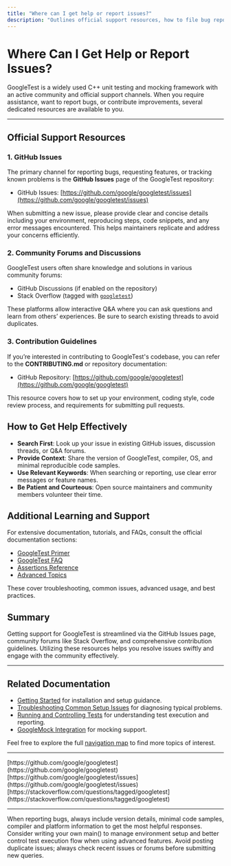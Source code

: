 ```yaml
---
title: "Where can I get help or report issues?"
description: "Outlines official support resources, how to file bug reports, and where to ask questions or connect with other users. Includes links to GitHub issues, forums, and contribution guides for those interested in improving the ecosystem."
---
```


# Where Can I Get Help or Report Issues?

GoogleTest is a widely used C++ unit testing and mocking framework with an active community and official support channels. When you require assistance, want to report bugs, or contribute improvements, several dedicated resources are available to you.

---

## Official Support Resources

### 1. GitHub Issues

The primary channel for reporting bugs, requesting features, or tracking known problems is the **GitHub Issues** page of the GoogleTest repository:

- GitHub Issues: [https://github.com/google/googletest/issues](https://github.com/google/googletest/issues)

When submitting a new issue, please provide clear and concise details including your environment, reproducing steps, code snippets, and any error messages encountered. This helps maintainers replicate and address your concerns efficiently.

### 2. Community Forums and Discussions

GoogleTest users often share knowledge and solutions in various community forums:

- GitHub Discussions (if enabled on the repository)
- Stack Overflow (tagged with [`googletest`](https://stackoverflow.com/questions/tagged/googletest))

These platforms allow interactive Q&A where you can ask questions and learn from others’ experiences. Be sure to search existing threads to avoid duplicates.

### 3. Contribution Guidelines

If you’re interested in contributing to GoogleTest's codebase, you can refer to the **CONTRIBUTING.md** or repository documentation:

- GitHub Repository: [https://github.com/google/googletest](https://github.com/google/googletest)

This resource covers how to set up your environment, coding style, code review process, and requirements for submitting pull requests.

## How to Get Help Effectively

- **Search First**: Look up your issue in existing GitHub issues, discussion threads, or Q&A forums.
- **Provide Context**: Share the version of GoogleTest, compiler, OS, and minimal reproducible code samples.
- **Use Relevant Keywords**: When searching or reporting, use clear error messages or feature names.
- **Be Patient and Courteous**: Open source maintainers and community members volunteer their time.

## Additional Learning and Support

For extensive documentation, tutorials, and FAQs, consult the official documentation sections:

- [GoogleTest Primer](https://github.com/google/googletest/blob/main/docs/primer.md)
- [GoogleTest FAQ](https://github.com/google/googletest/blob/main/docs/faq.md)
- [Assertions Reference](https://github.com/google/googletest/blob/main/docs/reference/assertions.md)
- [Advanced Topics](https://github.com/google/googletest/blob/main/docs/advanced.md)

These cover troubleshooting, common issues, advanced usage, and best practices.

## Summary

Getting support for GoogleTest is streamlined via the GitHub Issues page, community forums like Stack Overflow, and comprehensive contribution guidelines. Utilizing these resources helps you resolve issues swiftly and engage with the community effectively.

---

## Related Documentation

- [Getting Started](../getting-started/setup-basics/installation-methods.md) for installation and setup guidance.
- [Troubleshooting Common Setup Issues](../getting-started/first-tests-validation/troubleshooting.md) for diagnosing typical problems.
- [Running and Controlling Tests](../api-reference/testing-apis/test-execution-api.md) for understanding test execution and reporting.
- [GoogleMock Integration](../guides/mocking-and-advanced-testing/using-googlemock-effectively.md) for mocking support.

Feel free to explore the full [navigation map](../../docs/navigation.md) to find more topics of interest.

---

<CardGroup cols={3}>
<Card title="GitHub Repository">
[https://github.com/google/googletest](https://github.com/google/googletest)
</Card>
<Card title="GitHub Issues">
[https://github.com/google/googletest/issues](https://github.com/google/googletest/issues)
</Card>
<Card title="Stack Overflow">
[https://stackoverflow.com/questions/tagged/googletest](https://stackoverflow.com/questions/tagged/googletest)
</Card>
</CardGroup>

---

<Tip>
When reporting bugs, always include version details, minimal code samples, compiler and platform information to get the most helpful responses.
</Tip>

<Note>
Consider writing your own main() to manage environment setup and better control test execution flow when using advanced features.
</Note>

<Warning>
Avoid posting duplicate issues; always check recent issues or forums before submitting new queries.
</Warning>

